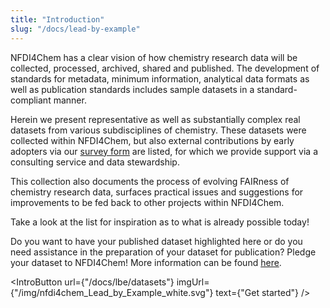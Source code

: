 ```yaml
---
title: "Introduction"
slug: "/docs/lead-by-example"
---
```



NFDI4Chem has a clear vision of how chemistry research data will be collected, processed, archived, shared and published. The development of standards for metadata, minimum information, analytical data formats as well as publication standards includes sample datasets in a standard-compliant manner.

Herein we present representative as well as substantially complex real datasets from various subdisciplines of chemistry. These datasets were collected within NFDI4Chem, but also external contributions by early adopters via our [survey form](https://docs.google.com/forms/d/e/1FAIpQLSdd_4oNSM0Q4epJwxNU5zthL_0JroGSYl4ILMLR0G1Xo9YbRw/viewform) are listed, for which we provide support via a consulting service and data stewardship. 

This collection also documents the process of evolving FAIRness of chemistry research data, surfaces practical issues and suggestions for improvements to be fed back to other projects within NFDI4Chem.

Take a look at the list for inspiration as to what is already possible today!

Do you want to have your published dataset highlighted here or do you need assistance in the preparation of your dataset for publication? Pledge your dataset to NFDI4Chem! More information can be found [here](https://www.nfdi4chem.de/index.php/2022/02/02/data-pledge-lets-lead-by-example-2/).

<IntroButton url={"/docs/lbe/datasets"} imgUrl={"/img/nfdi4chem_Lead_by_Example_white.svg"} text={"Get started"} />

